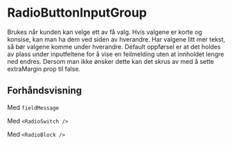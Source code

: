 
<Meta of={RadioButtonInputGroup} />

# RadioButtonInputGroup

Brukes når kunden kan velge ett av få valg. Hvis valgene er korte og konsise, kan man ha dem ved siden av hverandre.
Har valgene litt mer tekst, så bør valgene komme under hverandre.
Default oppførsel er at det holdes av plass under inputfeltene for å vise en feilmelding uten at innholdet lengre ned endres.
Dersom man ikke ønsker dette kan det skrus av med å sette extraMargin prop til false.

## Forhåndsvisning

<Canvas of={RadioButtonInputGroup.Standard} />

<Controls of={RadioButtonInputGroup.Standard} />

Med `fieldMessage`

<Canvas of={RadioButtonInputGroup.FieldMessage} />

Med `<RadioSwitch />`

<Canvas of={RadioButtonInputGroup.WithRadioSwitch} />

Med `<RadioBlock />`

<Canvas of={RadioButtonInputGroup.WithRadioBlock} />
